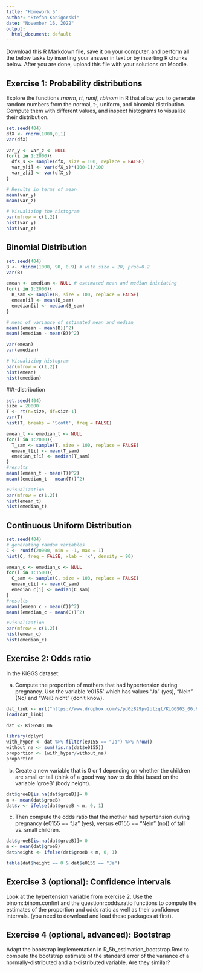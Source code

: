 ```yaml
---
title: "Homework 5"
author: "Stefan Konigorski"
date: "November 16, 2022"
output:
  html_document: default
---
```


Download this R Markdown file, save it on your computer, and perform all the below tasks by inserting your answer in text or by inserting R chunks below. After you are done, upload this file with your solutions on Moodle.

## Exercise 1: Probability distributions

Explore the functions *rnorm*, *rt*, *runif*, *rbinom* in R that allow you to generate random numbers from the normal, t-, uniform, and binomial distribution. Compute them with different values, and inspect histograms to visualize their distribution.
```r
set.seed(404)
dfX <- rnorm(1000,0,1)
var(dfX)

var_y <- var_z <- NULL
for(i in 1:2000){
  dfX_s <- sample(dfX, size = 100, replace = FALSE)
  var_y[i] <- var(dfX_s)*(100-1)/100
  var_z[i] <- var(dfX_s)
}

# Results in terms of mean
mean(var_y)
mean(var_z)

# Visualizing the histogram
par(mfrow = c(1,2))
hist(var_y)
hist(var_z)
```
## Binomial Distribution
```r
set.seed(404)
B <- rbinom(1000, 90, 0.9) # with size = 20, prob=0.2
var(B)

emean <- emedian <- NULL # estimated mean and median initiating
for(i in 1:2000){
  B_sam <- sample(B, size = 100, replace = FALSE)
  emean[i] <- mean(B_sam)
  emedian[i] <- median(B_sam)
}

# mean of variance of estimated mean and median
mean((emean - mean(B))^2)
mean((emedian - mean(B))^2)

var(emean)
var(emedian)

# Visualizing histogram
par(mfrow = c(1,2))
hist(emean)
hist(emedian)
```
##t-distribution
```r
set.seed(404)
size = 20000
T <- rt(n=size, df=size-1)
var(T)
hist(T, breaks = 'Scott', freq = FALSE)

emean_t <- emedian_t <- NULL
for(i in 1:2000){
  T_sam <- sample(T, size = 100, replace = FALSE)
  emean_t[i] <- mean(T_sam)
  emedian_t[i] <- median(T_sam)
}
#results
mean((emean_t - mean(T))^2)
mean((emedian_t - mean(T))^2)

#visualization
par(mfrow = c(1,2))
hist(emean_t)
hist(emedian_t)

```
## Continuous Uniform Distribution
```r
set.seed(404)
# generating random variables
C <- runif(20000, min = -1, max = 1)
hist(C, freq = FALSE, xlab = 'x', density = 90)

emean_c <- emedian_c <- NULL
for(i in 1:1500){
  C_sam <- sample(C, size = 100, replace = FALSE)
  emean_c[i] <- mean(C_sam)
  emedian_c[i] <- median(C_sam)
}
#results
mean((emean_c - mean(C))^2)
mean((emedian_c - mean(C))^2)

#visualization
par(mfrow = c(1,2))
hist(emean_c)
hist(emedian_c)
```

## Exercise 2: Odds ratio

In the KiGGS dataset:

a) Compute the proportion of mothers that had hypertension during pregnancy. Use the variable 'e0155' which has values "Ja" (yes), "Nein" (No) and "Weiß nicht" (don't know).
```r
dat_link <- url("https://www.dropbox.com/s/pd0z829pv2otzqt/KiGGS03_06.RData?dl=1")
load(dat_link)

dat <- KiGGS03_06

library(dplyr)
with_hyper <- dat %>% filter(e0155 == "Ja") %>% nrow()
without_na <- sum(!is.na(dat$e0155))
proportion <- (with_hyper/without_na)
proportion
```
b) Create a new variable that is 0 or 1 depending on whether the children are small or tall (think of a good way how to do this) based on the variable 'groeB' (body height). 
```r

dat$groeB[is.na(dat$groeB)]= 0
m <- mean(dat$groeB)
dat$v <- ifelse(dat$groeB < m, 0, 1)

```
c) Then compute the odds ratio that the mother had hypertension during pregnancy (e0155 == "Ja" (yes), versus e0155 == "Nein" (no)) of tall vs. small children.
```r
dat$groeB[is.na(dat$groeB)]= 0
m <- mean(dat$groeB)
dat$height <- ifelse(dat$groeB < m, 0, 1)

table(dat$height == 0 & dat$e0155 == "Ja")

```

## Exercise 3 (optional): Confidence intervals

Look at the hypertension variable from exercise 2. Use the binom::binom.confint and the questionr::odds.ratio functions to compute the estimates of the proportion and odds ratio as well as their confidence intervals. (you need to download and load these packages at first).

## Exercise 4 (optional, advanced): Bootstrap

Adapt the bootstrap implementation in R_5b_estimation_bootstrap.Rmd to compute the bootstrap estimate of the standard error of the variance of a normally-distributed and a t-distributed variable. Are they similar?